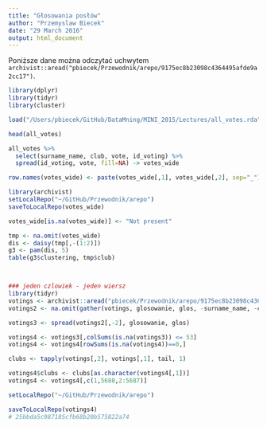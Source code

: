 ```yaml
---
title: "Głosowania posłów"
author: "Przemyslaw Biecek"
date: "29 March 2016"
output: html_document
---
```


Poniższe dane można odczytać uchwytem `archivist::aread("pbiecek/Przewodnik/arepo/9175ec8b23098c4364495afde9a2cc17")`.

```r
library(dplyr)
library(tidyr)
library(cluster)

load("/Users/pbiecek/GitHub/DataMning/MINI_2015/Lectures/all_votes.rda")

head(all_votes)

all_votes %>%
  select(surname_name, club, vote, id_voting) %>%
  spread(id_voting, vote, fill=NA) -> votes_wide

row.names(votes_wide) <- paste(votes_wide[,1], votes_wide[,2], sep="_")

library(archivist)
setLocalRepo("~/GitHub/Przewodnik/arepo")
saveToLocalRepo(votes_wide)

votes_wide[is.na(votes_wide)] <- "Not present"

tmp <- na.omit(votes_wide)
dis <- daisy(tmp[,-(1:2)])
g3 <- pam(dis, 5)
table(g3$clustering, tmp$club)



### jeden czlowiek - jeden wiersz
library(tidyr)
votings <- archivist::aread("pbiecek/Przewodnik/arepo/9175ec8b23098c4364495afde9a2cc17")
votings2 <- na.omit(gather(votings, glosowanie, glos, -surname_name, -club))

votings3 <- spread(votings2[,-2], glosowanie, glos)

votings4 <- votings3[,colSums(is.na(votings3)) <= 53]
votings4 <- votings4[rowSums(is.na(votings4))==0,]

clubs <- tapply(votings[,2], votings[,1], tail, 1)

votings4$clubs <- clubs[as.character(votings4[,1])]
votings4 <- votings4[,c(1,5688,2:5687)]

setLocalRepo("~/GitHub/Przewodnik/arepo")

saveToLocalRepo(votings4)
# 25bbda5c987185cfb68b20b575822a74

```
